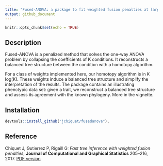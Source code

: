 ```yaml
---
title: "Fused-ANOVA: a package to fit weighted fusion penalties at large scale"
output: github_document
---
```


```r
knitr::opts_chunk$set(echo = TRUE)
```

## Description

Fused-ANOVA is a penalized method that solves the one-way ANOVA problem by collapsing the coefficients of K conditions. It reconstructs a balanced tree structure between the condition with a homotopy algorithm.

For a class of weights implemented here, our homotopy algorithm is in K log(K).  These weights induce a balanced tree structure and simplify the interpretation of the results. The package contains an illustrating phenotypic data set: given a trait, we reconstruct a balanced tree structure and assess  its agreement with the known phylogeny. More in the vignette.

## Installation

```r
devtools::install_github("jchiquet/fusedanova").
```


## Reference

Chiquet J, Gutierrez P, Rigaill G: _Fast tree inference with weighted fusion penalties_, **Journal of Computational and Graphical Statistics** 205–216, 2017. [PDF version](http://www.tandfonline.com/doi/abs/10.1080/10618600.2015.1096789?journalCode=ucgs20)

